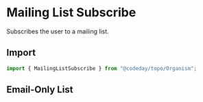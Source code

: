 
# Mailing List Subscribe

Subscribes the user to a mailing list.

## Import

```js
import { MailingListSubscribe } from "@codeday/topo/Organism";
```

## Email-Only List

<Playground>
  <Box p={5}>
    <MailingListSubscribe emailList="ZWuyY2nL0IKHHgW6tb11Ug" />
  </Box>
</Playground>
